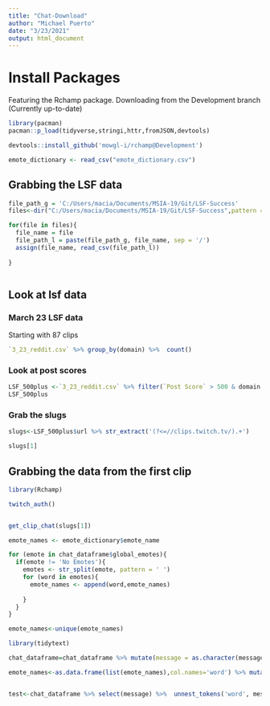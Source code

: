 ```yaml
---
title: "Chat-Download"
author: "Michael Puerto"
date: "3/23/2021"
output: html_document
---
```


# Install Packages

Featuring the Rchamp package. Downloading from the Development branch (Currently up-to-date)

```r

library(pacman)
pacman::p_load(tidyverse,stringi,httr,fromJSON,devtools)

devtools::install_github('mowgl-i/rchamp@Development')

emote_dictionary <- read_csv("emote_dictionary.csv")


```


## Grabbing the LSF data

```r


file_path_g = 'C:/Users/macia/Documents/MSIA-19/Git/LSF-Success'
files<-dir("C:/Users/macia/Documents/MSIA-19/Git/LSF-Success",pattern = '.csv')

for(file in files){
  file_name = file
  file_path_l = paste(file_path_g, file_name, sep = '/')
  assign(file_name, read_csv(file_path_l))
  
}



```

## Look at lsf data

### March 23 LSF data

Starting with 87 clips

```r

`3_23_reddit.csv` %>% group_by(domain) %>%  count()

```

### Look at post scores

```r
LSF_500plus <-`3_23_reddit.csv` %>% filter(`Post Score` > 500 & domain == 'clips.twitch.tv')
LSF_500plus

```

### Grab the slugs

```r

slugs<-LSF_500plus$url %>% str_extract('(?<=//clips.twitch.tv/).+')

slugs[1]

```


## Grabbing the data from the first clip

```r
library(Rchamp)

twitch_auth()


get_clip_chat(slugs[1])


```
 
```r

emote_names <- emote_dictionary$emote_name

for (emote in chat_dataframe$global_emotes){
  if(emote != 'No Emotes'){
    emotes <- str_split(emote, pattern = ' ')
    for (word in emotes){
      emote_names <- append(word,emote_names)
    
    }
  }
}

emote_names<-unique(emote_names)

```

```r

library(tidytext)

chat_dataframe=chat_dataframe %>% mutate(message = as.character(message))

emote_names<-as.data.frame(list(emote_names),col.names='word') %>% mutate(word = as.character(word))


test<-chat_dataframe %>% select(message) %>%  unnest_tokens('word', message,to_lower = F) %>% anti_join(emote_names)


```

